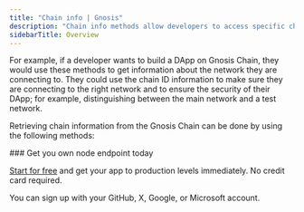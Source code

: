 ---
title: "Chain info | Gnosis"
description: "Chain info methods allow developers to access specific chain details. This information is important to developers to get information about the blockchain network they are connected to."
sidebarTitle: Overview
---

For example, if a developer wants to build a DApp on Gnosis Chain, they would use these methods to get information about the network they are connecting to. They could use the chain ID information to make sure they are connecting to the right network and to ensure the security of their DApp; for example, distinguishing between the main network and a test network.

Retrieving chain information from the Gnosis Chain can be done by using the following methods:

<CardGroup cols={2}>
  <Card title="eth_chainId" icon="angle-right" iconType="solid" href="/api-reference/gnosis_node_api/chain_info/eth_chainId" horizontal/>
  <Card title="eth_syncing" icon="angle-right" iconType="solid" href="/api-reference/gnosis_node_api/chain_info/eth_syncing" horizontal/>
</CardGroup>

<Check>
  ### Get you own node endpoint today

  [Start for free](https://console.chainstack.com/) and get your app to production levels immediately. No credit card required.

  You can sign up with your GitHub, X, Google, or Microsoft account.
</Check>
